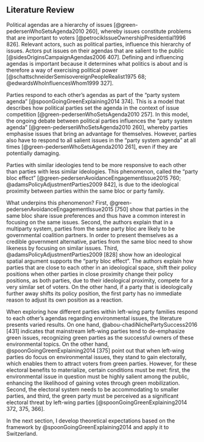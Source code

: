 ## Literature Review

Political agendas are a hierarchy of issues [@green-pedersenWhoSetsAgenda2010 260], whereby issues constitute problems that are important to voters [@petrocikIssueOwnershipPresidential1996 826]. Relevant actors, such as political parties, influence this hierarchy of issues. Actors put issues on their agendas that are salient to the public [@sidesOriginsCampaignAgendas2006 407]. Defining and influencing agendas is important because it determines what politics is about and is therefore a way of exercising political power [@schattschneiderSemisovereignPeopleRealist1975 68; @edwardsWhoInfluencesWhom1999 327].

Parties respond to each other’s agendas as part of the “party system agenda” [@spoonGoingGreenExplaining2014 374]. This is a model that describes how political parties set the agenda in the context of issue competition [@green-pedersenWhoSetsAgenda2010 257]. In this model, the ongoing debate between political parties influences the “party system agenda” [@green-pedersenWhoSetsAgenda2010 260], whereby parties emphasise issues that bring an advantage for themselves. However, parties also have to respond to all salient issues in the “party system agenda” at all times [@green-pedersenWhoSetsAgenda2010 261], even if they are potentially damaging.

Parties with similar ideologies tend to be more responsive to each other than parties with less similar ideologies. This phenomenon, called the “party bloc effect” [@green-pedersenAvoidanceEngagementIssue2015 760; @adamsPolicyAdjustmentParties2009 842], is due to the ideological proximity between parties within the same bloc or party family.

What underpins this phenomenon? First, @green-pedersenAvoidanceEngagementIssue2015 [750] show that parties in the same bloc share issue preferences and thus have a common interest in focusing on the same issues. Second, the authors explain that in a multiparty system, parties from the same party bloc are likely to be governmental coalition partners. In order to present themselves as a credible government alternative, parties from the same bloc need to show likeness by focusing on similar issues. Third, @adamsPolicyAdjustmentParties2009 [828] show how an ideological spatial argument supports the “party bloc effect”. The authors explain how parties that are close to each other in an ideological space, shift their policy positions when other parties in close proximity change their policy positions, as both parties, due to their ideological proximity, compete for a very similar set of voters. On the other hand, if a party that is ideologically further away shifts its policy position, the first party has no immediate reason to adjust its own position as a reaction.

When exploring how different parties within left-wing party families respond to each other’s agendas regarding environmental issues, the literature presents varied results. On one hand, @abou-chadiNichePartySuccess2016 [431] indicates that mainstream left-wing parties tend to de-emphasize green issues, recognizing green parties as the successful owners of these environmental topics. On the other hand, @spoonGoingGreenExplaining2014 [375] point out that when left-wing parties do focus on environmental issues, they stand to gain electorally, which enables them to attract voters from green parties. However, for these electoral benefits to materialize, certain conditions must be met: first, the environmental issue in question must be highly salient among the public, enhancing the likelihood of gaining votes through green mobilization. Second, the electoral system needs to be accommodating to smaller parties, and third, the green party must be perceived as a significant electoral threat by left-wing parties [@spoonGoingGreenExplaining2014 372, 375, 366].

In the next section, I develop theoretical expectations based on the framework by @spoonGoingGreenExplaining2014 and apply it to Switzerland.

